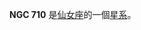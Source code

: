 {{NGCInfoBox|NGCID=NGC 710|發現者=德亞瑞司特|發現日期=1863年8月12日|其他編號=UGC 1349,MCG 6-5-33,ZWG 522.41|曆元=J2000.0|赤經=1時52分54秒
|赤緯=36°3'12"|星座=仙女座|星體=星系|星等=13.5|表面亮度=13.8|藍等=14.2}}

'''NGC 710''' 是[[仙女座|仙女座]]的一個[[星系|星系]]。

{{NGCReference|710}}

{{Catalogs|NGC=710}}